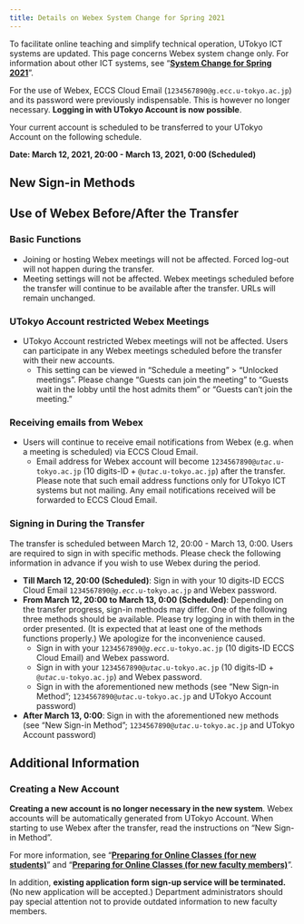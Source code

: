 ```yaml
---
title: Details on Webex System Change for Spring 2021
---
```


To facilitate online teaching and simplify technical operation, UTokyo ICT systems are updated. This page concerns Webex system change only. For information about other ICT systems, see “**[System Change for Spring 2021](/en/change2021s/)**”.

For the use of Webex, ECCS Cloud Email (`1234567890@g.ecc.u-tokyo.ac.jp`) and its password were previously indispensable. This is however no longer necessary. **Logging in with UTokyo Account is now possible**.

Your current account is scheduled to be transferred to your UTokyo Account on the following schedule.

**Date: March 12, 2021, 20:00 - March 13, 2021, 0:00 (Scheduled)**

## New Sign-in Methods

<WebexSignIn />

## Use of Webex Before/After the Transfer

### Basic Functions

- Joining or hosting Webex meetings will not be affected. Forced log-out will not happen during the transfer.
- Meeting settings will not be affected. Webex meetings scheduled before the transfer will continue to be available after the transfer. URLs will remain unchanged.

### UTokyo Account restricted Webex Meetings

- UTokyo Account restricted Webex meetings will not be affected. Users can participate in any Webex meetings scheduled before the transfer with their new accounts.
    - This setting can be viewed in “Schedule a meeting” > “Unlocked meetings”. Please change “Guests can join the meeting” to “Guests wait in the lobby until the host admits them” or “Guests can’t join the meeting.”

### Receiving emails from Webex

- Users will continue to receive email notifications from Webex (e.g. when a meeting is scheduled) via ECCS Cloud Email.
    - Email address for Webex account will become <code>1234567890@<em>utac</em>.u-tokyo.ac.jp</code> (10 digits-ID + <code>@<em>utac</em>.u-tokyo.ac.jp</code>) after the transfer. Please note that such email address functions only for UTokyo ICT systems but not mailing. Any email notifications received will be forwarded to ECCS Cloud Email.

### Signing in During the Transfer

The transfer is scheduled between March 12, 20:00 - March 13, 0:00. Users are required to sign in with specific methods. Please check the following information in advance if you wish to use Webex during the period.

- **Till March 12, 20:00 (Scheduled)**: Sign in with your 10 digits-ID ECCS Cloud Email <code>1234567890@<em>g.ecc</em>.u-tokyo.ac.jp</code> and Webex password.
- **From March 12, 20:00 to March 13, 0:00 (Scheduled)**: Depending on the transfer progress, sign-in methods may differ. One of the following three methods should be available. Please try logging in with them in the order presented. (It is expected that at least one of the methods functions properly.) We apologize for the inconvenience caused.
    - Sign in with your <code>1234567890@<em>g.ecc</em>.u-tokyo.ac.jp</code> (10 digits-ID ECCS Cloud Email) and Webex password.      
    - Sign in with your <code>1234567890@<em>utac</em>.u-tokyo.ac.jp</code> (10 digits-ID + <code>@<em>utac</em>.u-tokyo.ac.jp</code>) and Webex password.
    - Sign in with the aforementioned new methods (see “New Sign-in Method”; <code>1234567890@<em>utac</em>.u-tokyo.ac.jp</code> and UTokyo Account password)
- **After March 13, 0:00**: Sign in with the aforementioned new methods (see “New Sign-in Method”; <code>1234567890@<em>utac</em>.u-tokyo.ac.jp</code> and UTokyo Account password)

## Additional Information

### Creating a New Account

**Creating a new account is no longer necessary in the new system**. Webex accounts will be automatically generated from UTokyo Account. When starting to use Webex after the transfer, read the instructions on “New Sign-in Method”.

For more information, see “**[Preparing for Online Classes (for new students)](/en/oc/)**” and “**[Preparing for Online Classes (for new faculty members)](/en/faculty_members/)**”.

In addition, **existing application form sign-up service will be terminated.** (No new application will be accepted.) Department administrators should pay special attention not to provide outdated information to new faculty members.
